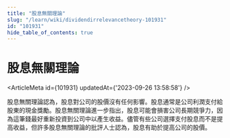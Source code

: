 ```yaml
---
title: "股息無關理論"
slug: "/learn/wiki/dividendirrelevancetheory-101931"
id: "101931"
hide_table_of_contents: true
---
```



# 股息無關理論

<ArticleMeta id={101931} updatedAt={'2023-09-26 13:58:58'} />
<div className='border-solid border-b border-t-0 my-4 border-[var(--ifm-color-gray-300)]' />

股息無關理論認為，股息對公司的股價沒有任何影響。股息通常是公司利潤支付給股東的現金獎勵。股息無關理論進一步指出，股息可能會損害公司長期競爭力，因為這筆錢最好重新投資到公司中以產生收益。儘管有些公司選擇支付股息而不是提高收益，但許多股息無關理論的批評人士認為，股息有助於提高公司的股價。
